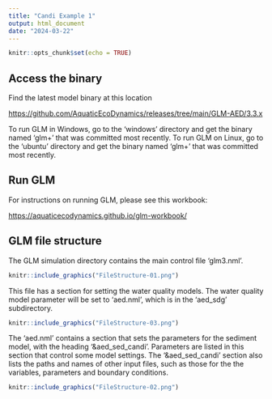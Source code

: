 ```yaml
---
title: "Candi Example 1"
output: html_document
date: "2024-03-22"
---
```


```r
knitr::opts_chunk$set(echo = TRUE)
```

## Access the binary {.unnumbered}

Find the latest model binary at this location

<https://github.com/AquaticEcoDynamics/releases/tree/main/GLM-AED/3.3.x>

To run GLM in Windows, go to the 'windows' directory and get the binary named 'glm+' that was committed most recently. To run GLM on Linux, go to the 'ubuntu' directory and get the binary named 'glm+' that was committed most recently.

## Run GLM {.unnumbered}

For instructions on running GLM, please see this workbook:

<https://aquaticecodynamics.github.io/glm-workbook/>

## GLM file structure {.unnumbered}

The GLM simulation directory contains the main control file 'glm3.nml'.

```r
knitr::include_graphics("FileStructure-01.png")
```

This file has a section for setting the water quality models. The water quality model parameter will be set to 'aed.nml', which is in the 'aed_sdg' subdirectory.

```r
knitr::include_graphics("FileStructure-03.png")
```

The 'aed.nml' contains a section that sets the parameters for the sediment model, with the heading '&aed_sed_candi'. Parameters are listed in this section that control some model settings. The '&aed_sed_candi' section also lists the paths and names of other input files, such as those for the the variables, parameters and boundary conditions.

```r
knitr::include_graphics("FileStructure-02.png")
```
